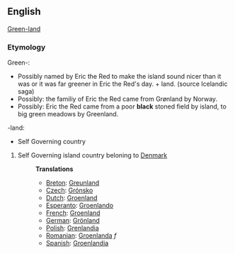 ==English==

[[Green-land]]

===Etymology===
Green-:
*Possibly named by Eric the Red to make the island sound nicer than it was or it was far greener in Eric the Red's day. + land. (source Icelandic saga)
*Possibly: the familiy of Eric the Red came from Grønland by Norway.
*Possibly: Eric the Red came from a poor '''black''' stoned field by island, to big green meadows by Greenland.
-land:
* Self Governing country

# Self Governing island country beloning to [[Denmark]]
#:'''Translations'''
#:*[[Breton]]: [[Greunland]]
#:*[[Czech]]: [[Grónsko]]
#:*[[Dutch]]: [[Groenland]]
#:*[[Esperanto]]: [[Groenlando]]
#:*[[French]]: [[Groenland]]
#:*[[German]]: [[Grönland]]
#:*[[Polish]]: [[Grenlandia]]
#:*[[Romanian]]: [[Groenlanda]] ''f''
#:*[[Spanish]]: [[Groenlandia]]